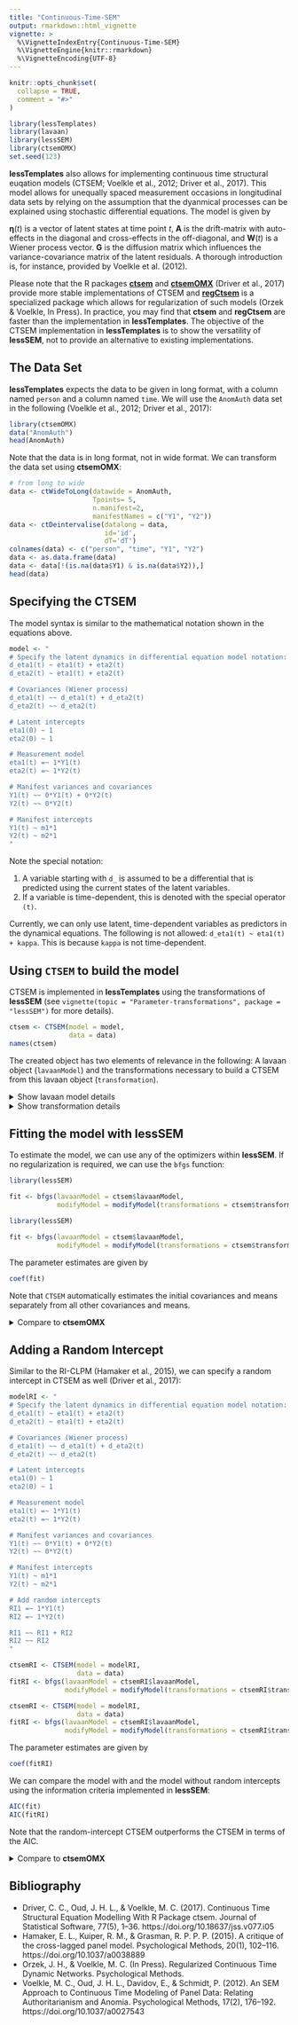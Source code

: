 ```yaml
---
title: "Continuous-Time-SEM"
output: rmarkdown::html_vignette
vignette: >
  %\VignetteIndexEntry{Continuous-Time-SEM}
  %\VignetteEngine{knitr::rmarkdown}
  %\VignetteEncoding{UTF-8}
---
```


```r
knitr::opts_chunk$set(
  collapse = TRUE,
  comment = "#>"
)
```

```r
library(lessTemplates)
library(lavaan)
library(lessSEM)
library(ctsemOMX)
set.seed(123)
```

**lessTemplates** also allows for implementing continuous time structural 
euqation models (CTSEM; Voelkle et al., 2012; Driver et al., 2017). This model
allows for unequally spaced measurement occasions in longitudinal data sets by
relying on the assumption that the dyanmical processes can be explained using stochastic
differential equations. The model is given by

\begin{equation}
\text d\pmb \eta(t) = \pmb A \pmb \eta(t)\text dt + \pmb G \text d \pmb W(t).
\label{eqn:ctsem}
\end{equation}

$\pmb \eta(t)$ is a vector of latent states at time point $t$, $\pmb A$ is the
drift-matrix with auto-effects in the diagonal and cross-effects in the off-diagonal, 
and $\pmb W(t)$ is a Wiener process vector. $\pmb G$ is the diffusion matrix which
influences the variance-covariance matrix of the latent residuals. A thorough
introduction is, for instance, provided by Voelkle et al. (2012).

Please note that the R packages [**ctsem**](https://github.com/driveraus/ctsem) 
and [**ctsemOMX**](https://github.com/driveraus/ctsemOMX) (Driver et al., 2017)
provide more stable implementations of CTSEM and [**regCtsem**](https://github.com/jhorzek/regCtsem)
is a specialized package which allows for regularization of such models (Orzek & Voelkle, In Press).
In practice, you may find that **ctsem** and **regCtsem** are faster than the implementation
in **lessTemplates**. The objective of the CTSEM implementation in **lessTemplates**
is to show the versatility of **lessSEM**, not to provide an alternative to
existing implementations.

## The Data Set

**lessTemplates** expects the data to be given in long format, with a column
named `person` and a column named `time`. We will use the `AnomAuth` data set in
the following (Voelkle et al., 2012; Driver et al., 2017):
```r
library(ctsemOMX)
data("AnomAuth")
head(AnomAuth)
```
Note that the data is in long format, not in wide format. We can transform the
data set using **ctsemOMX**:

```r
# from long to wide
data <- ctWideToLong(datawide = AnomAuth,
                     Tpoints= 5,
                     n.manifest=2,
                     manifestNames = c("Y1", "Y2"))
data <- ctDeintervalise(datalong = data, 
                        id='id', 
                        dT='dT')
colnames(data) <- c("person", "time", "Y1", "Y2")
data <- as.data.frame(data)
data <- data[!(is.na(data$Y1) & is.na(data$Y2)),]
head(data)
```

## Specifying the CTSEM

The model syntax is similar to the mathematical notation shown in the equations above.

```r
model <- "
# Specify the latent dynamics in differential equation model notation:
d_eta1(t) ~ eta1(t) + eta2(t)
d_eta2(t) ~ eta1(t) + eta2(t)

# Covariances (Wiener process)
d_eta1(t) ~~ d_eta1(t) + d_eta2(t)
d_eta2(t) ~~ d_eta2(t)

# Latent intercepts
eta1(0) ~ 1
eta2(0) ~ 1

# Measurement model
eta1(t) =~ 1*Y1(t)
eta2(t) =~ 1*Y2(t)

# Manifest variances and covariances
Y1(t) ~~ 0*Y1(t) + 0*Y2(t)
Y2(t) ~~ 0*Y2(t)

# Manifest intercepts
Y1(t) ~ m1*1
Y2(t) ~ m2*1
"
```
Note the special notation:

1. A variable starting with `d_` is assumed to be a differential that is predicted
using the current states of the latent variables.
2. If a variable is time-dependent, this is denoted with the special operator `(t)`.

Currently, we can only use latent, time-dependent variables as predictors in the 
dynamical equations. The following is not allowed: `d_eta1(t) ~ eta1(t) + kappa`.
This is because `kappa` is not time-dependent.

## Using `CTSEM` to build the model

CTSEM is implemented in **lessTemplates** using the transformations of **lessSEM**
(see `vignette(topic = "Parameter-transformations", package = "lessSEM")` for more
details).

```r
ctsem <- CTSEM(model = model, 
               data = data)
names(ctsem)
```
The created object has two elements of relevance in the following: A lavaan object
(`lavaanModel`) and the transformations necessary to build a CTSEM from this lavaan 
object (`transformation`). 

<details>
<summary>Show lavaan model details</summary>
```r
summary(ctsem$lavaanModel)
```
</details>

<details>
<summary>Show transformation details</summary>
```r
cat(ctsem$transformation)
```
</details>

## Fitting the model with **lessSEM**

To estimate the model, we can use any of the optimizers within **lessSEM**. If
no regularization is required, we can use the `bfgs` function:
```r
library(lessSEM)

fit <- bfgs(lavaanModel = ctsem$lavaanModel, 
            modifyModel = modifyModel(transformations = ctsem$transformation))
```
```r
library(lessSEM)

fit <- bfgs(lavaanModel = ctsem$lavaanModel, 
            modifyModel = modifyModel(transformations = ctsem$transformation))
```
The parameter estimates are given by
```r
coef(fit)
```
Note that `CTSEM` automatically estimates the initial covariances and means separately
from all other covariances and means.

<details>
<summary>Compare to **ctsemOMX**</summary>
The following is copied directly from `?ctsemOMX::ctFit`
```r
AnomAuthmodel <- ctModel(LAMBDA = matrix(c(1, 0, 0, 1), 
                                         nrow = 2, 
                                         ncol = 2), 
                         Tpoints = 5, 
                         n.latent = 2, 
                         n.manifest = 2, 
                         MANIFESTVAR=diag(0, 2), 
                         TRAITVAR = NULL) 
AnomAuthfit <- ctFit(AnomAuth, 
                     AnomAuthmodel)
summary(AnomAuthfit)
```
</details>

## Adding a Random Intercept

Similar to the RI-CLPM (Hamaker et al., 2015), we can specify a random intercept in CTSEM as well
(Driver et al., 2017):

```r
modelRI <- "
# Specify the latent dynamics in differential equation model notation:
d_eta1(t) ~ eta1(t) + eta2(t)
d_eta2(t) ~ eta1(t) + eta2(t)

# Covariances (Wiener process)
d_eta1(t) ~~ d_eta1(t) + d_eta2(t)
d_eta2(t) ~~ d_eta2(t)

# Latent intercepts
eta1(0) ~ 1
eta2(0) ~ 1

# Measurement model
eta1(t) =~ 1*Y1(t)
eta2(t) =~ 1*Y2(t)

# Manifest variances and covariances
Y1(t) ~~ 0*Y1(t) + 0*Y2(t)
Y2(t) ~~ 0*Y2(t)

# Manifest intercepts
Y1(t) ~ m1*1
Y2(t) ~ m2*1

# Add random intercepts
RI1 =~ 1*Y1(t)
RI2 =~ 1*Y2(t)

RI1 ~~ RI1 + RI2
RI2 ~~ RI2
"
```

```r
ctsemRI <- CTSEM(model = modelRI, 
                 data = data)
fitRI <- bfgs(lavaanModel = ctsemRI$lavaanModel, 
              modifyModel = modifyModel(transformations = ctsemRI$transformation))
```
```r
ctsemRI <- CTSEM(model = modelRI, 
                 data = data)
fitRI <- bfgs(lavaanModel = ctsemRI$lavaanModel, 
              modifyModel = modifyModel(transformations = ctsemRI$transformation))
```
The parameter estimates are given by
```r
coef(fitRI)
```
We can compare the model with and the model without random intercepts using
the information criteria implemented in **lessSEM**:

```r
AIC(fit)
AIC(fitRI)
```
Note that the random-intercept CTSEM outperforms the CTSEM in terms of the AIC.

<details>
<summary>Compare to **ctsemOMX**</summary>
The following is copied and adapted directly from `?ctsemOMX::ctFit`
```r
AnomAuthmodel <- ctModel(LAMBDA = matrix(c(1, 0, 0, 1), 
                                         nrow = 2, 
                                         ncol = 2), 
                         Tpoints = 5, 
                         n.latent = 2, 
                         n.manifest = 2, 
                         MANIFESTVAR=diag(0, 2), 
                         TRAITVAR = NULL,
                         MANIFESTTRAITVAR = "auto" # add random intercepts
                         ) 
AnomAuthfit <- ctFit(AnomAuth, 
                     AnomAuthmodel)
summary(AnomAuthfit)
```
</details>

## Bibliography

- Driver, C. C., Oud, J. H. L., & Voelkle, M. C. (2017). Continuous Time Structural Equation Modelling With R Package ctsem. Journal of Statistical Software, 77(5), 1–36. https://doi.org/10.18637/jss.v077.i05
- Hamaker, E. L., Kuiper, R. M., & Grasman, R. P. P. P. (2015). A critique of the cross-lagged panel model. Psychological Methods, 20(1), 102–116. https://doi.org/10.1037/a0038889
- Orzek, J. H., & Voelkle, M. C. (In Press). Regularized Continuous Time Dynamic Networks. Psychological Methods.
- Voelkle, M. C., Oud, J. H. L., Davidov, E., & Schmidt, P. (2012). An SEM Approach to Continuous Time Modeling of Panel Data: Relating Authoritarianism and Anomia. Psychological Methods, 17(2), 176–192. https://doi.org/10.1037/a0027543
